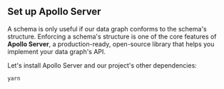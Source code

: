 ## Set up Apollo Server

A schema is only useful if our data graph conforms to the schema's structure. Enforcing a schema's structure is one of the core features of **Apollo Server**, a production-ready, open-source library that helps you implement your data graph's API.

Let's install Apollo Server and our project's other dependencies:

```bash
yarn 
```

